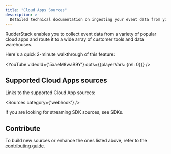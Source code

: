 ```yaml
---
title: "Cloud Apps Sources"
description: >-
  Detailed technical documentation on ingesting your event data from your cloud apps into RudderStack.
---
```


RudderStack enables you to collect event data from a variety of popular cloud apps and route it to a wide array of customer tools and data warehouses.

Here's a quick 2-minute walkthrough of this feature:

<YouTube 
  videoId={'5xaeM8waB9Y'}
  opts={{playerVars: {rel: 0}}}
/>

## Supported Cloud Apps sources

Links to the supported Cloud App sources:

<Sources
  category={'webhook'}
/>

<div class="infoBlock">
If you are looking for streaming SDK sources, see <Link to="/sources/sdks/">SDKs</Link>.
</div>

## Contribute

To build new sources or enhance the ones listed above, refer to the [contributing guide](https://rudderstack.com/docs/user-guides/how-to-guides/how-to-submit-an-integration-pull-request/).